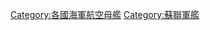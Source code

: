 {{Catnav|頁面分類|各種主題的頁面分類|按國家分類|各國軍事|蘇聯軍事}}

[[Category:各國海軍航空母艦|Category:各國海軍航空母艦]]
[[Category:蘇聯軍艦|Category:蘇聯軍艦]]
